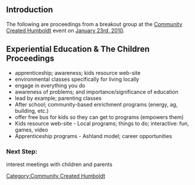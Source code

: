 {{TOCright}}
==Introduction==
The following are proceedings from a breakout group at the [[Community Created Humboldt]] event on [[Community_Created_Humboldt/Jan_23_10|January 23rd, 2010]]. 

[[Category:Community Created Humboldt]]

==Experiential Education & The Children Proceedings==
*apprenticeship; awareness; kids resource web-site
*environmental classes specifically for living locally
*engage in everything you do
*awareness of problems; and importance/significance of education
*lead by example; parenting classes
*After school; community-based enrichment programs (energy, ag, building, etc.)
*offer free bus for kids so they can get to programs (empowers them)
*Kids resource web-site - Local programs; things to do; interactive: fun, games, video
*Apprenticeship programs - Ashland model; career opportunities
===Next Step:=== 
interest meetings with children and parents